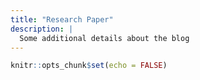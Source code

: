 ```yaml
---
title: "Research Paper"
description: |
  Some additional details about the blog
---
```


```r
knitr::opts_chunk$set(echo = FALSE)
```


